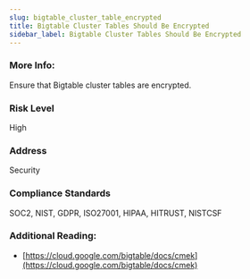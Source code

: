 ```yaml
---
slug: bigtable_cluster_table_encrypted
title: Bigtable Cluster Tables Should Be Encrypted
sidebar_label: Bigtable Cluster Tables Should Be Encrypted
---
```


### More Info:

Ensure that Bigtable cluster tables are encrypted.

### Risk Level

High

### Address

Security

### Compliance Standards

SOC2, NIST, GDPR, ISO27001, HIPAA, HITRUST, NISTCSF

### Additional Reading:

- [https://cloud.google.com/bigtable/docs/cmek](https://cloud.google.com/bigtable/docs/cmek) 

